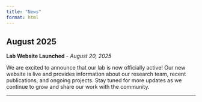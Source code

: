```yaml
---
title: "News"
format: html
---
```


## August 2025

**Lab Website Launched** - *August 20, 2025*

We are excited to announce that our lab is now officially active! Our new website is live and provides information about our research team, recent publications, and ongoing projects. Stay tuned for more updates as we continue to grow and share our work with the community.

---

